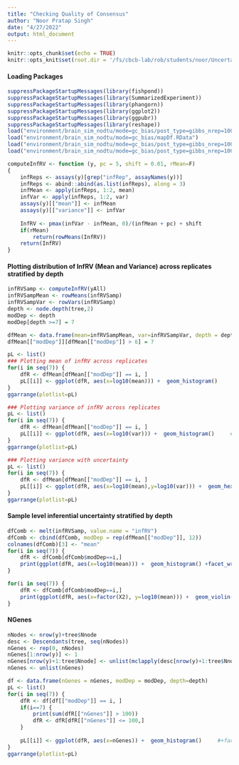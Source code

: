 ```yaml
---
title: "Checking Quality of Consensus"
author: "Noor Pratap Singh"
date: "4/27/2022"
output: html_document
---
```


```r
knitr::opts_chunk$set(echo = TRUE)
knitr::opts_knit$set(root.dir = '/fs/cbcb-lab/rob/students/noor/Uncertainity/treeTerminusScripts')
```

#### Loading Packages
```r
suppressPackageStartupMessages(library(fishpond))
suppressPackageStartupMessages(library(SummarizedExperiment))
suppressPackageStartupMessages(library(phangorn))
suppressPackageStartupMessages(library(ggplot2))
suppressPackageStartupMessages(library(ggpubr))
suppressPackageStartupMessages(library(reshape))
load("environment/brain_sim_nodtu/mode=gc_bias/post_type=gibbs_nrep=100_tf=100/tree.RData")
load("environment/brain_sim_nodtu/mode=gc_bias/mapDf.RData")
load("environment/brain_sim_nodtu/mode=gc_bias/post_type=gibbs_nrep=100_tf=100/yAll.RData")
load("environment/brain_sim_nodtu/mode=gc_bias/post_type=gibbs_nrep=100_tf=100/y.RData")

computeInfRV <- function (y, pc = 5, shift = 0.01, rMean=F) 
{
    infReps <- assays(y)[grep("infRep", assayNames(y))]
    infReps <- abind::abind(as.list(infReps), along = 3)
    infMean <- apply(infReps, 1:2, mean)
    infVar <- apply(infReps, 1:2, var)
    assays(y)[["mean"]] <- infMean
    assays(y)[["variance"]] <- infVar
    
    InfRV <- pmax(infVar - infMean, 0)/(infMean + pc) + shift
    if(rMean)
        return(rowMeans(InfRV))
    return(InfRV)
}

```

#### Plotting distribution of InfRV  (Mean and Variance) across replicates stratified by depth
```r
infRVSamp <- computeInfRV(yAll)
infRVSampMean <- rowMeans(infRVSamp)
infRVSampVar <- rowVars(infRVSamp)
depth <- node.depth(tree,2)
modDep <- depth
modDep[depth >=7] = 7

dfMean <- data.frame(mean=infRVSampMean, var=infRVSampVar, depth = depth, modDep = depth) 
dfMean[["modDep"]][dfMean[["modDep"]] > 6] = 7

pL <- list()
### Plotting mean of infRV across replicates
for(i in seq(7)) {
    dfR <- dfMean[dfMean[["modDep"]] == i, ]
    pL[[i]] <- ggplot(dfR, aes(x=log10(mean))) +  geom_histogram()     #+facet_wrap(vars(modDep)) 
}
ggarrange(plotlist=pL)

### Plotting variance of infRV across replicates
pL <- list()
for(i in seq(7)) {
    dfR <- dfMean[dfMean[["modDep"]] == i, ]
    pL[[i]] <- ggplot(dfR, aes(x=log10(var))) +  geom_histogram()     #+facet_wrap(vars(modDep)) 
}
ggarrange(plotlist=pL)

### Plotting variance with uncertainty
pL <- list()
for(i in seq(7)) {
    dfR <- dfMean[dfMean[["modDep"]] == i, ]
    pL[[i]] <- ggplot(dfR, aes(x=log10(mean),y=log10(var))) +  geom_hex()     #+facet_wrap(vars(modDep)) 
}
ggarrange(plotlist=pL)

```


#### Sample level inferential uncertainty stratified by depth
```r
dfComb <- melt(infRVSamp, value.name = "infRV")
dfComb <- cbind(dfComb, modDep = rep(dfMean[["modDep"]], 12))
colnames(dfComb)[3] <- "mean"
for(i in seq(7)) {
    dfR <- dfComb[dfComb$modDep==i,]
    print(ggplot(dfR, aes(x=log10(mean))) +  geom_histogram() +facet_wrap(vars(X2)))
}

for(i in seq(7)) {
    dfR <- dfComb[dfComb$modDep==i,]
    print(ggplot(dfR, aes(x=factor(X2), y=log10(mean))) +  geom_violin())
}
```

#### NGenes
```r
nNodes <- nrow(y)+tree$Nnode
desc <- Descendants(tree, seq(nNodes))
nGenes <- rep(0, nNodes)
nGenes[1:nrow(y)] <- 1
nGenes[nrow(y)+1:tree$Nnode] <- unlist(mclapply(desc[nrow(y)+1:tree$Nnode], function(txps) length(unique(mapDf[rownames(y)[txps],1])), mc.cores=4))
nGenes <- unlist(nGenes)

df <- data.frame(nGenes = nGenes, modDep = modDep, depth=depth)
pL <- list()
for(i in seq(7)) {
    dfR <- df[df[["modDep"]] == i, ]
    if(i==7) {
        print(sum(dfR[["nGenes"]] > 100))
        dfR <- dfR[dfR[["nGenes"]] <= 100,]
    }
        
    pL[[i]] <- ggplot(dfR, aes(x=nGenes)) +  geom_histogram()     #+facet_wrap(vars(modDep)) 
}
ggarrange(plotlist=pL)
```